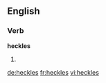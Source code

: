 ==English==

===Verb===
'''heckles'''

# {{third-person singular of|[[heckle]]}}

[[de:heckles]]
[[fr:heckles]]
[[vi:heckles]]